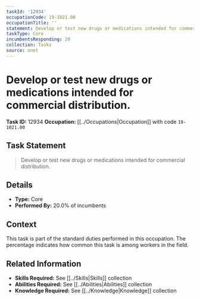 ```yaml
---
taskId: '12934'
occupationCode: 19-1021.00
occupationTitle: ''
statement: Develop or test new drugs or medications intended for commercial distribution.
taskType: Core
incumbentsResponding: 20
collection: Tasks
source: onet
---
```

# Develop or test new drugs or medications intended for commercial distribution.

**Task ID:** 12934
**Occupation:** [[../Occupations|Occupation]] with code `19-1021.00`

## Task Statement

> Develop or test new drugs or medications intended for commercial distribution.

## Details

- **Type:** Core
- **Performed By:** 20.0% of incumbents

## Context

This task is part of the standard duties performed in this occupation. The percentage indicates how common this task is among workers in the field.

## Related Information

- **Skills Required:** See [[../Skills|Skills]] collection
- **Abilities Required:** See [[../Abilities|Abilities]] collection
- **Knowledge Required:** See [[../Knowledge|Knowledge]] collection
